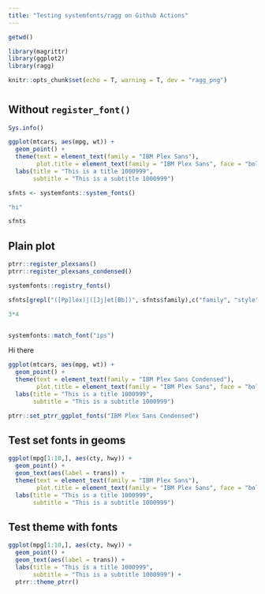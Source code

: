 ```yaml
---
title: "Testing systemfonts/ragg on Github Actions"
---
```


```r
getwd()
```

```r
library(magrittr)
library(ggplot2)
library(ragg)

knitr::opts_chunk$set(echo = T, warning = T, dev = "ragg_png")
```

# {.tabset}

## Without `register_font()`

```r
Sys.info()
```




```r
ggplot(mtcars, aes(mpg, wt)) +
  geom_point() +
  theme(text = element_text(family = "IBM Plex Sans"),
        plot.title = element_text(family = "IBM Plex Sans", face = "bold")) +
  labs(title = "This is a title 1000999",
       subtitle = "This is a subtitle 1000999")
```

```r
sfnts <- systemfonts::system_fonts()
```

```r
"hi"
```

```r
sfnts
```

## Plain plot

```r
ptrr::register_plexsans()
ptrr::register_plexsans_condensed()
```

```r
systemfonts::registry_fonts()
```



```r
sfnts[grepl("([Pp]lex)|([Jj]et[Bb])", sfnts$family),c("family", "style", "italic", "monospace")]
```


```r
3*4
```

```r
```

```r
systemfonts::match_font("ips")
```

Hi there

```r
ggplot(mtcars, aes(mpg, wt)) +
  geom_point() +
  theme(text = element_text(family = "IBM Plex Sans Condensed"),
        plot.title = element_text(family = "IBM Plex Sans", face = "bold")) +
  labs(title = "This is a title 1000999",
       subtitle = "This is a subtitle 1000999")
```

```r
ptrr::set_ptrr_ggplot_fonts("IBM Plex Sans Condensed")
```

## Test set fonts in geoms

```r
ggplot(mpg[1:10,], aes(cty, hwy)) +
  geom_point() +
  geom_text(aes(label = trans)) +
  theme(text = element_text(family = "IBM Plex Sans"),
        plot.title = element_text(family = "IBM Plex Sans", face = "bold")) +
  labs(title = "This is a title 1000999",
       subtitle = "This is a subtitle 1000999")
```

## Test theme with fonts

```r
ggplot(mpg[1:10,], aes(cty, hwy)) +
  geom_point() +
  geom_text(aes(label = trans)) +
  labs(title = "This is a title 1000999",
       subtitle = "This is a subtitle 1000999") +
  ptrr::theme_ptrr()
```
